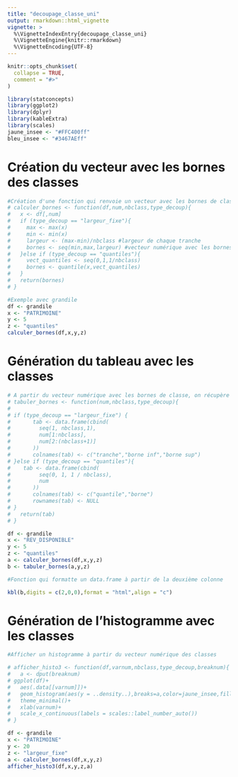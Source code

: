 ```yaml
---
title: "decoupage_classe_uni"
output: rmarkdown::html_vignette
vignette: >
  %\VignetteIndexEntry{decoupage_classe_uni}
  %\VignetteEngine{knitr::rmarkdown}
  %\VignetteEncoding{UTF-8}
---
```


```r
knitr::opts_chunk$set(
  collapse = TRUE,
  comment = "#>"
)
```

```r
library(statconcepts)
library(ggplot2)
library(dplyr)
library(kableExtra)
library(scales)
jaune_insee <- "#FFC400ff"
bleu_insee <- "#3467AEff"
```

#  Création du vecteur avec les bornes des classes

```r

#Création d'une fonction qui renvoie un vecteur avec les bornes de classe
# calculer_bornes <- function(df,num,nbclass,type_decoup){
#   x <- df[,num]
#   if (type_decoup == "largeur_fixe"){
#     max <- max(x)
#     min <- min(x)
#     largeur <- (max-min)/nbclass #largeur de chaque tranche
#     bornes <- seq(min,max,largeur) #vecteur numérique avec les bornes
#   }else if (type_decoup == "quantiles"){
#     vect_quantiles <- seq(0,1,1/nbclass)
#     bornes <- quantile(x,vect_quantiles)
#   }
#   return(bornes)
# }

#Exemple avec grandile
df <- grandile
x <- "PATRIMOINE"
y <- 5
z <- "quantiles"
calculer_bornes(df,x,y,z)

```
# Génération du tableau avec les classes

```r
# A partir du vecteur numérique avec les bornes de classe, on récupère un tableau avec les classes
# tabuler_bornes <- function(num,nbclass,type_decoup){
# 
# if (type_decoup == "largeur_fixe") {
#       tab <- data.frame(cbind(
#         seq(1, nbclass,1),
#         num[1:nbclass],
#         num[2:(nbclass+1)]
#       ))
#       colnames(tab) <- c("tranche","borne inf","borne sup")
# }else if (type_decoup == "quantiles"){
#    tab <- data.frame(cbind(
#         seq(0, 1, 1 / nbclass),
#         num
#       ))
#       colnames(tab) <- c("quantile","borne")
#       rownames(tab) <- NULL
# }
#   return(tab)
# }

df <- grandile
x <- "REV_DISPONIBLE"
y <- 5
z <- "quantiles"
a <- calculer_bornes(df,x,y,z)
b <- tabuler_bornes(a,y,z)

#Fonction qui formatte un data.frame à partir de la deuxième colonne

kbl(b,digits = c(2,0,0),format = "html",align = "c")
```
# Génération de l'histogramme avec les classes

```r
#Afficher un histogramme à partir du vecteur numérique des classes

# afficher_histo3 <- function(df,varnum,nbclass,type_decoup,breaknum){
#   a <- dput(breaknum)
# ggplot(df)+
#   aes(.data[[varnum]])+
#   geom_histogram(aes(y = ..density..),breaks=a,color=jaune_insee,fill=bleu_insee)+
#   theme_minimal()+
#   xlab(varnum)+
#   scale_x_continuous(labels = scales::label_number_auto())
# }

df <- grandile
x <- "PATRIMOINE"
y <- 20
z <- "largeur_fixe"
a <- calculer_bornes(df,x,y,z)
afficher_histo3(df,x,y,z,a)

```



